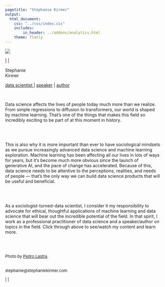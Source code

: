```yaml
---
pagetitle: "Stephanie Kirmer"
output: 
  html_document:
    css: "../css/index.css"
    includes:
        in_header: ../addons/analytics.html
    theme: flatly
---
```



<link rel="stylesheet" href="https://use.fontawesome.com/releases/v5.15.2/css/all.css">
<link rel="stylesheet" href="https://use.fontawesome.com/releases/v5.15.2/css/v4-shims.css">


<div class = "header">
<img src="../img/pedro-lastra-Nyvq2juw4_o-unsplash.jpg"> 

<div class="mainmenu">

<a href="http://github.com/skirmer" onclick="gtag('event', 'click', {'event_category' : 'social', 'event_action' : 'outclick', 'event_label' : 'github'});" ><i class="fab fa-github fa-1x"></i></a>
|  <a href="http://linkedin.com/in/skirmer" onclick="gtag('event', 'click', {'event_category' : 'social', 'event_action' : 'outclick', 'event_label' : 'linkedin'});" ><i class="fab fa-linkedin fa-1x"></i></a> 
|  <a href="https://medium.com/@s.kirmer" onclick="gtag('event', 'click', {'event_category' : 'social', 'event_action' : 'outclick', 'event_label' : 'medium'});" ><i class="fab fa-medium fa-1x"></i></a><BR>
</div>

<div class = "titlename">
<div class = "namefont">
Stephanie<BR> Kirmer
</div> 
<a href="about.html" onclick="gtag('event', 'click', {'event_category' : 'internal', 'event_action' : 'internalclick', 'event_label' : 'about'});" > data scientist </a> | <a href="events.html" onclick="gtag('event', 'click', {'event_category' : 'internal', 'event_action' : 'internalclick', 'event_label' : 'eventcalendar'});" > speaker</a> | <a href="projects.html" onclick="gtag('event', 'click', {'event_category' : 'internal', 'event_action' : 'internalclick', 'event_label' : 'portfolio'});" > author </a>
</div>

</div>



<BR>

<div class="col-text">

Data science affects the lives of people today much more than we realize. From simple regressions to diffusion to transformers, our world is shaped by machine learning. That's one of the things that makes this field so incredibly exciting to be part of at this moment in history. 

<BR><BR>

This is also why it is more important than ever to have sociological mindsets as we pursue increasingly advanced data science and machine learning exploration. Machine learning has been affecting all our lives in lots of ways for years, but it’s become much more obvious since the launch of generative AI, and the pace of change has accelerated. Because of this, data science needs to be attentive to the perceptions, realities, and needs of people — that’s the only way we can build data science products that will be useful and beneficial. 

<BR><BR>

As a sociologist-turned-data scientist, I consider it my responsibility to advocate for ethical, thoughtful applications of machine learning and data science that will bear out the incredible potential of the field. In that spirit, I work as a professional practitioner of data science and a speaker/author on topics in the field. Click through above to see/watch my content and learn more.


</div>


<BR><BR>


  
<div class="col-footer">

<font size = 2>
Photo by <a href="https://unsplash.com/@peterlaster?utm_source=unsplash&utm_medium=referral&utm_content=creditCopyText">Pedro Lastra</a>.

<BR>
stephanie@stephaniekirmer.com 
<BR> 

<a href="http://github.com/skirmer" onclick="gtag('event', 'click', {'event_category' : 'social', 'event_action' : 'outclick', 'event_label' : 'github'});" ><i class="fab fa-github fa-1x"></i></a>
|  <a href="http://linkedin.com/in/skirmer" onclick="gtag('event', 'click', {'event_category' : 'social', 'event_action' : 'outclick', 'event_label' : 'linkedin'});" ><i class="fab fa-linkedin fa-1x"></i></a> 
|  <a href="https://medium.com/@s.kirmer" onclick="gtag('event', 'click', {'event_category' : 'social', 'event_action' : 'outclick', 'event_label' : 'medium'});" ><i class="fab fa-medium fa-1x"></i></a><BR>

</font>
</div>
